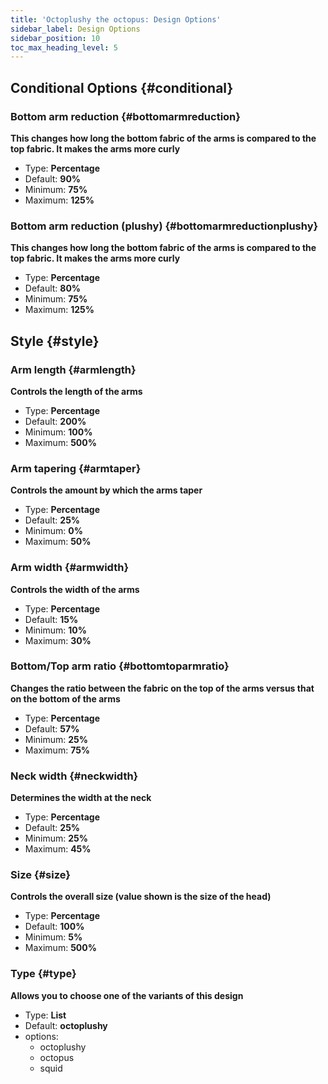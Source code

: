 ```yaml
---
title: 'Octoplushy the octopus: Design Options'
sidebar_label: Design Options
sidebar_position: 10
toc_max_heading_level: 5
---
```



## Conditional Options {#conditional}

### Bottom arm reduction {#bottomarmreduction}

**This changes how long the bottom fabric of the arms is compared to the top fabric. It makes the arms more curly**

- Type: **Percentage**
- Default: **90%**
- Minimum: **75%**
- Maximum: **125%**

<Bottomarmreduction />

### Bottom arm reduction (plushy) {#bottomarmreductionplushy}

**This changes how long the bottom fabric of the arms is compared to the top fabric. It makes the arms more curly**

- Type: **Percentage**
- Default: **80%**
- Minimum: **75%**
- Maximum: **125%**

<Bottomarmreductionplushy />

## Style {#style}

### Arm length {#armlength}

**Controls the length of the arms**

- Type: **Percentage**
- Default: **200%**
- Minimum: **100%**
- Maximum: **500%**

<Armlength />

### Arm tapering {#armtaper}

**Controls the amount by which the arms taper**

- Type: **Percentage**
- Default: **25%**
- Minimum: **0%**
- Maximum: **50%**

<Armtaper />

### Arm width {#armwidth}

**Controls the width of the arms**

- Type: **Percentage**
- Default: **15%**
- Minimum: **10%**
- Maximum: **30%**

<Armwidth />

### Bottom/Top arm ratio {#bottomtoparmratio}

**Changes the ratio between the fabric on the top of the arms versus that on the bottom of the arms**

- Type: **Percentage**
- Default: **57%**
- Minimum: **25%**
- Maximum: **75%**

<Bottomtoparmratio />

### Neck width {#neckwidth}

**Determines the width at the neck**

- Type: **Percentage**
- Default: **25%**
- Minimum: **25%**
- Maximum: **45%**

<Neckwidth />

### Size {#size}

**Controls the overall size (value shown is the size of the head)**

- Type: **Percentage**
- Default: **100%**
- Minimum: **5%**
- Maximum: **500%**

<Size />

### Type {#type}

**Allows you to choose one of the variants of this design**

- Type: **List**
- Default: **octoplushy**
- options:
  - octoplushy
  - octopus
  - squid

<Type />
